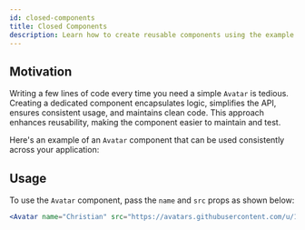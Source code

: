 ```yaml
---
id: closed-components
title: Closed Components
description: Learn how to create reusable components using the example of an avatar
---
```


## Motivation

Writing a few lines of code every time you need a simple `Avatar` is tedious. Creating a dedicated
component encapsulates logic, simplifies the API, ensures consistent usage, and maintains clean
code. This approach enhances reusability, making the component easier to maintain and test.

Here's an example of an `Avatar` component that can be used consistently across your application:

<Example id="closed" component="avatar" />

## Usage

To use the `Avatar` component, pass the `name` and `src` props as shown below:

```jsx
<Avatar name="Christian" src="https://avatars.githubusercontent.com/u/1846056?v=4" />
```
